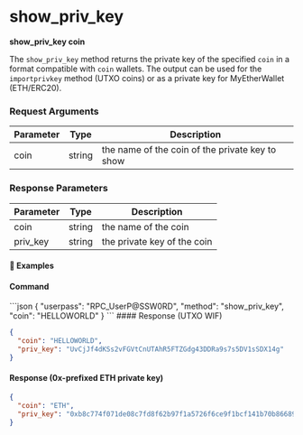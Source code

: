 
# show\_priv\_key

**show\_priv\_key coin**

The `show_priv_key` method returns the private key of the specified `coin` in a format compatible with `coin` wallets.
The output can be used for the `importprivkey` method (UTXO coins) or as a private key for MyEtherWallet (ETH/ERC20).

### Request Arguments

| Parameter | Type   | Description                                     |
| --------- | ------ | ----------------------------------------------- |
| coin      | string | the name of the coin of the private key to show |

### Response Parameters

| Parameter | Type   | Description                 |
| --------- | ------ | --------------------------- |
| coin      | string | the name of the coin        |
| priv\_key | string | the private key of the coin |

#### 📌 Examples

#### Command

<CodeGroup title="" tag="POST" label="show_priv_key" mm2MethodDecorate="true">
  ```json
  {
    "userpass": "RPC_UserP@SSW0RD",
    "method": "show_priv_key",
    "coin": "HELLOWORLD"
  }
  ```
</CodeGroup>

<CollapsibleSection expandedText="Hide Response" collapsedText="Show Response">
  #### Response (UTXO WIF)

  ```json
  {
    "coin": "HELLOWORLD",
    "priv_key": "UvCjJf4dKSs2vFGVtCnUTAhR5FTZGdg43DDRa9s7s5DV1sSDX14g"
  }
  ```

  #### Response (0x-prefixed ETH private key)

  ```json
  {
    "coin": "ETH",
    "priv_key": "0xb8c774f071de08c7fd8f62b97f1a5726f6ce9f1bcf141b70b86689254ed6714e"
  }
  ```
</CollapsibleSection>
